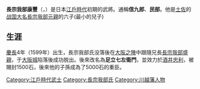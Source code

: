 '''長宗我部康豐'''（{{jpn|j=長宗我部 康豊|hg=ちょうそかべ やすとよ|rm=Chōsokabe Yasutoyo}}，{{bd|1599年||？||}}）是日本[[江戶時代|江戶時代]]初期的武將。通稱'''信九郎'''、'''民部'''。他是[[土佐|土佐]]的[[战国时代_(日本)|战国]][[大名_(稱謂)|大名]][[長宗我部元親|長宗我部元親]]的六子(最小的兒子)
== 生涯 ==
[[慶長|慶長]]4年（1599年）出生，長宗我部氏没落後在[[大阪之陣|大阪之陣]]中跟隨兄長[[長宗我部盛親|長宗我部盛親]]，于[[大阪城|大阪城]]陷落後成功脱出。後來改名為'''足立七左衛門'''，並效力於[[酒井忠利|酒井忠利]]，被賜封1500石，後來他的子孫成為了5000石的重臣。

[[Category:江戶時代武士|Category:江戶時代武士]]
[[Category:長宗我部氏|Category:長宗我部氏]]
[[Category:川越藩人物|Category:川越藩人物]]